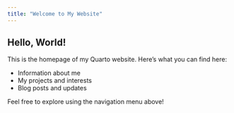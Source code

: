 ```yaml
---
title: "Welcome to My Website"
---
```


## Hello, World!

This is the homepage of my Quarto website. Here's what you can find here:

- Information about me
- My projects and interests
- Blog posts and updates

Feel free to explore using the navigation menu above!